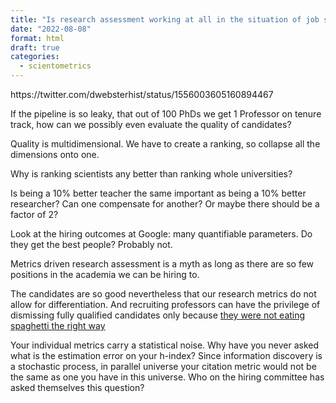 ```yaml
---
title: "Is research assessment working at all in the situation of job scarcity"
date: "2022-08-08"
format: html
draft: true
categories:
  - scientometrics
---
```


https://twitter.com/dwebsterhist/status/1556003605160894467 

If the pipeline is so leaky, that out of 100 PhDs we get 1 Professor on tenure track, how can we possibly even evaluate the quality of candidates? 

Quality is multidimensional. We have to create a ranking, so collapse all the dimensions onto one. 

Why is ranking scientists any better than ranking whole universities? 

Is being a 10% better teacher the same important as being a 10% better researcher? Can one compensate for another? Or maybe there should be a factor of 2? 

Look at the hiring outcomes at Google: many quantifiable parameters. Do they get the best people? Probably not. 

Metrics driven research assessment is a myth as long as there are so few positions in the academia we can be hiring to. 

The candidates are so good nevertheless that our research metrics do not allow for differentiation. And recruiting professors can have the privilege of dismissing fully qualified candidates only because [they were not eating spaghetti the right way](https://twitter.com/roughhousesm/status/1556179512219652096) 

Your individual metrics carry a statistical noise. Why have you never asked what is the estimation error on your h-index? Since information discovery is a stochastic process, in parallel universe your citation metric would not be the same as one you have in this universe. Who on the hiring committee has asked themselves this question? 